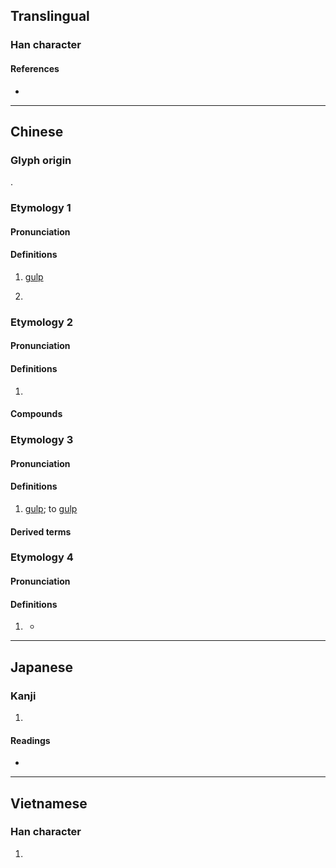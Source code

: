 {{character info}}
==Translingual==

===Han character===
{{Han char|rn=30|rad=口|as=10|sn=13|four=|canj=RBBB|ids=⿰口骨}}

====References====
* {{Han ref|kx=0202.360|dkj=04080|dj=0425.160|hdz=10656.030|uh=55D7|ud=21975}}

----

==Chinese==

===Glyph origin===
{{Han etym}}
{{Han compound|口|骨|ls=psc|c1=s|c2=p|t1=mouth}}.

===Etymology 1===
{{zh-forms}}

====Pronunciation====
{{zh-pron
|m=wā
|c=waat3
|mc=y
|oc=y
|cat=
}}

====Definitions====
{{zh-hanzi}}

# {{lb|zh|onomatopoeia}} [[gulp]]
# {{lb|zh|onomatopoeia}} {{n-g|sound of crying}}

===Etymology 2===
{{zh-forms}}

====Pronunciation====
{{zh-pron
|m=gū
|cat=
}}

====Definitions====
{{zh-hanzi}}

# {{lb|zh|onomatopoeia}} {{rfdef|zh}}

====Compounds====
{{zh-der|嗗㖨㖨|嗗碌碌|嗗吶|嗗嘟|嗗突}}

===Etymology 3===
{{zh-forms|alt=good-nonstandard}}

====Pronunciation====
{{zh-pron
|c=gut4,gut6,gut2
|cat=v
}}

====Definitions====
{{zh-hanzi}}

# {{lb|zh|Cantonese|onomatopoeia}} [[gulp]]; to [[gulp]]

====Derived terms====
{{zh-der|嗗嗗聲|嗗水}}

===Etymology 4===
{{zh-forms}}

====Pronunciation====
{{zh-pron
|c=gwat1
|cat=n
}}

====Definitions====
{{zh-hanzi}}

# {{lb|zh|Cantonese}} {{zh-alt-form|*骨|quarter}}
#* {{zh-x|八 點 一 個 嗗{gwat1}|A '''quarter''' past eight o'clock|C|ref='''1908''', J. Dyer Ball, ''The Cantonese Made Easy Vocabulary'', third edition, [https://archive.org/details/cu31924023344256/page/n207/mode/2up page 193]}}

----

==Japanese==

===Kanji===
{{ja-kanji|grade=|rs=口10}}

# {{rfdef|ja|sort=口10}}

====Readings====
* {{ja-readings|on=あつ,えち|kun=}}

----

==Vietnamese==

===Han character===
{{vi-readings|reading=cút|rs=口10}}

# {{rfdef|vi|sort=口10}}